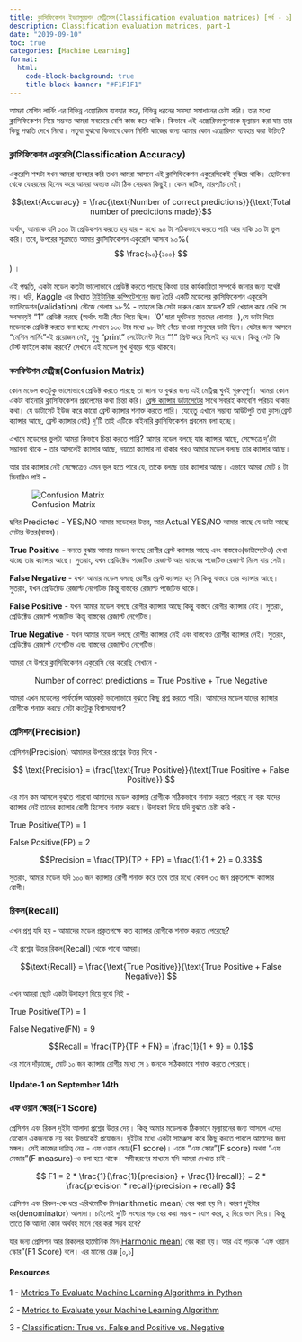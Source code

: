 ```yaml
---
title: ক্লাসিফিকেশন ইভ্যালুয়েশন মেট্রিসেস(Classification evaluation matrices) [পর্ব - ১]
description: Classification evaluation matrices, part-1
date: "2019-09-10"
toc: true
categories: [Machine Learning]
format:
  html:    
    code-block-background: true
    title-block-banner: "#F1F1F1"
---
```

আমরা মেশিন লার্নিং এর বিভিন্ন এল্গোরিদম ব্যবহার করে, বিভিন্ন ধরনের সমস্যা সমাধানের চেষ্টা করি। তার মধ্যে ক্লাসিফিকেশন নিয়ে সম্ভবত আমরা সবচেয়ে বেশি কাজ করে থাকি। কিভাবে এই এল্গোরিদমগুলোকে মূল্যায়ন করা যায় তার কিছু পদ্ধতি দেখে নিবো। নতুবা বুঝবো কিভাবে কোন নির্দিষ্ট কাজের জন্য আমার কোন এল্গোরিদম ব্যবহার করা উচিত?

### ক্লাসিফিকেশন একুরেসি(Classification Accuracy)

একুরেসি শব্দটা যখন আমরা ব্যবহার করি তখন আমরা আসলে এই ক্লাসিফিকেশন একুরেসিকেই বুঝিয়ে থাকি। ছোটবেলা থেকে যেধরনের হিসেব করে আমরা অভ্যস্ত এটা ঠিক সেরকম কিছুই। কোন জটিল, মারপ্যাঁচ নেই।

 $$\text{Accuracy} = \frac{\text{Number of correct predictions}}{\text{Total number of predictions made}}$$

 অর্থাৎ, আমাকে যদি ১০০ টা প্রেডিকশন করতে হয় যার - মধ্যে ৯০ টা সঠিকভাবে করতে পারি আর বাকি ১০ টা ভুল করি। তবে, উপরের সূত্রমতে আমার ক্লাসিফিকেশন একুরেসি আসবে ৯০%( $$ \frac{৯০}{১০০} $$) ।

এই পদ্ধতি, একটা মডেল কতটা ভালোভাবে প্রেডিক্ট করতে পারছে কিংবা তার কার্যকারিতা সম্পর্কে জানার জন্য যথেষ্ট নয়। ধরি, Kaggle এর বিখ্যাত [টাইটানিক কম্পিটেশনের](https://www.kaggle.com/c/titanic) জন্য তৈরি একটি মডেলের ক্লাসিফিকেশন একুরেসি ভ্যালিডেশন(validation) স্টেজে পেলাম ৯৮% - তাহলে কি সেটা দারুন কোন মডেল? যদি খেয়াল করে দেখি সে সবসময়ই "1" প্রেডিক্ট করছে (অর্থাৎ যাত্রী বেঁচে গিয়ে ছিল। '0' দ্বারা দূর্ঘটনায় মৃতদের বোঝায়।),যে ডাটা দিয়ে মডেলকে প্রেডিক্ট করতে বলা হচ্ছে সেখানে ১০০ টার মধ্যে ৯৮ টাই বেঁচে যাওয়া মানুষের ডাটা ছিল। যেটার জন্য আসলে "মেশিন লার্নিং"-ই প্রয়োজন নেই, শুধু "print" সেটেটমেন্ট দিয়ে "1" প্রিন্ট করে দিলেই হয় যাবে। কিন্তু সেটা কি টেস্ট ফাইলে কাজ করবে? সেখানে এই মডেল মুখ থুবড়ে পড়ে থাকবে।

### কনফিউশন মেট্রিক্স(Confusion Matrix)

কোন মডেল কতটুকু ভালোভাবে প্রেডিক্ট করতে পারছে তা জানা ও বুঝার জন্য এই মেট্রিক্স খুবই গুরুত্বপূর্ণ। আমরা কোন একটা বাইনারি ক্লাসিফিকেশন প্রবলেমের কথা চিন্তা করি। [ব্রেস্ট ক্যান্সার ডাটাসেটের](https://www.kaggle.com/uciml/breast-cancer-wisconsin-data) সাথে সবারই কমবেশি পরিচয় থাকার কথা। যে ডাটাসেট ইউজ করে কারো ব্রেস্ট ক্যান্সার শনাক্ত করতে পারি। যেহেতু এখানে সম্ভাব্য আউটপুট তথা ক্লাস(ব্রেস্ট ক্যান্সার আছে, ব্রেস্ট ক্যান্সার নেই) দু'টি তাই এটিকে বাইনারি ক্লাসিফিকেশন প্রবলেম বলা হচ্ছে।

এখানে মডেলের ভুলটা আমরা কিভাবে চিন্তা করতে পারি? আমার মডেল বলছে যার ক্যান্সার আছে, সেক্ষেত্রে দু'টো সম্ভাবনা থাকে - তার আসলেই ক্যান্সার আছে, নয়তো ক্যান্সার না থাকার পরও আমার মডেল বলছে তার ক্যান্সার আছে।

আর যার ক্যান্সার নেই সেক্ষেত্রেও এমন ভুল হতে পারে যে, তাকে বলছে তার ক্যান্সার আছে। এভাবে আমরা মোট ৪ টা সিনারিও পাই -

![Confusion Matrix](confusion_matrix.png)

ছবির Predicted - YES/NO আমার মডেলের উত্তর, আর Actual YES/NO আমার কাছে যে ডাটা আছে সেটার উত্তর(বাস্তব)।

**True Positive** - বলতে বুঝায় আমার মডেল বলছে রোগীর ব্রেস্ট ক্যান্সার আছে এবং বাস্তবেও(ডাটাসেটেও) দেখা যাচ্ছে তার ক্যান্সার আছে। সুতরাং, যখন প্রেডিক্টেড পজেটিভ রেজাল্ট আর বাস্তবের পজেটিভ রেজাল্ট মিলে যায় সেটা।

**False Negative** - যখন আমার মডেল বলছে রোগীর ব্রেস্ট ক্যান্সার হয় নি কিন্তু বাস্তবে তার ক্যান্সার আছে। সুতরাং, যখন প্রেডিক্টেড রেজাল্ট নেগেটিভ কিন্তু বাস্তবের রেজাল্ট পজেটিভ থাকে।

**False Positive** - যখন আমার মডেল বলছে রোগীর ক্যান্সার আছে কিন্তু বাস্তবে রোগীর ক্যান্সার নেই। সুতরাং, প্রেডিক্টেড রেজাল্ট পজেটিভ কিন্তু বাস্তবের রেজাল্ট নেগেটিভ।

**True Negative** - যখন আমার মডেল বলছে রোগীর ক্যান্সার নেই এবং বাস্তবেও রোগীর ক্যান্সার নেই। সুতরাং, প্রেডিক্টেড রেজাল্ট নেগেটিভ এবং বাস্তবের রেজাল্টও নেগেটিভ।

আমরা যে উপরে ক্লাসিফিকেশন একুরেসি বের করেছি সেখানে -

$$ \text{Number of correct predictions} = \text{True Positive +  True Negative} $$

আমরা এখন মডেলের পার্ফর্মেন্স আরেকটু ভালোভাবে বুঝতে কিছু প্রশ্ন করতে পারি। আমাদের মডেল যাদের ক্যান্সার রোগীকে শনাক্ত করছে সেটা কতটুকু বিশ্বাসযোগ্য?

### প্রেসিশন(Precision)

প্রেসিশন(Precision) আমাদের উপরের প্রশ্নের উত্তর দিবে -

$$ \text{Precision} = \frac{\text{True Positive}}{\text{True Positive + False Positive}} $$

এর মান কম আসলে বুঝতে পারবো আমাদের মডেল ক্যান্সার রোগীকে সঠিকভাবে শনাক্ত করতে পারছে না বরং যাদের ক্যান্সার নেই তাদের ক্যান্সার রোগী হিসেবে শনাক্ত করছে। উদাহরণ দিয়ে যদি বুঝতে চেষ্টা করি -

True Positive(TP) = 1

False Positive(FP) = 2

$$Precision = \frac{TP}{TP + FP} = \frac{1}{1 + 2} = 0.33$$

সুতরাং, আমার মডেল যদি ১০০ জন ক্যান্সার রোগী শনাক্ত করে তবে তার মধ্যে কেবল ৩৩ জন প্রকৃতপক্ষে ক্যান্সার রোগী।

### রিকল(Recall)

এখন প্রশ্ন যদি হয় - আমাদের মডেল প্রকৃতপক্ষে কত ক্যান্সার রোগীকে শনাক্ত করতে পেরেছে?

এই প্রশ্নের উত্তর রিকল(Recall) থেকে পাবো আমরা।

$$\text{Recall} = \frac{\text{True Positive}}{\text{True Positive + False Negative}} $$

এখন আমরা ছোট একটা উদাহরণ দিয়ে বুঝে নিই -

True Positive(TP) = 1

False Negative(FN) = 9

$$Recall =  \frac{TP}{TP + FN} = \frac{1}{1 + 9} = 0.1$$

এর মানে দাঁড়াচ্ছে, মোট ১০ জন ক্যান্সার রোগীর মধ্যে সে ১ জনকে সঠিকভাবে শনাক্ত করতে পেরেছে।

#### Update-1 on September 14th

### এফ ওয়ান স্কোর(F1 Score)

প্রেসিশন এবং রিকল দুইটা আলাদা প্রশ্নের উত্তর দেয়। কিন্তু আমার মডেলকে ঠিকভাবে মূল্যায়নের জন্য আসলে এদের যেকোন একজনকে নয় বরং উভয়কেই প্রয়োজন। দুইটার মধ্যে একটা সামঞ্জস্য করে কিছু করতে পারলে আমাদের জন্য মঙ্গল। সেই কাজের দায়িত্ব নেয় - এফ ওয়ান স্কোর(F1 score)। একে "এফ স্কোর"(F score) অথবা "এফ মেজার"(F measure)-ও বলা হয়ে থাকে। সমীকরণের মাধ্যমে যদি আমরা দেখতে চাই -

$$ F1 = 2 * \frac{1}{\frac{1}{precision} + \frac{1}{recall}} = 2 * \frac{precision * recall}{precision + recall} $$

প্রেসিশন এবং রিকল-কে ধরে  এরিথমেটিক মিন(arithmetic mean) বের করা হয় নি। কারণ দুইটার হর(denominator) আলাদা। চাইলেই দু'টি সংখ্যার গড় বের করা সম্ভব - যোগ করে, ২ দিয়ে ভাগ দিয়ে। কিন্তু তাতে কি আদৌ কোন অর্থবহ মানে বের করা সম্ভব হবে?

যার জন্য প্রেসিশন আর রিকলের হার্মোনিক মিন([Harmonic mean](https://www.mathsisfun.com/numbers/harmonic-mean.html)) বের করা হয়। আর এই গড়কে "এফ ওয়ান স্কোর"(F1 Score) বলে। এর মানের রেঞ্জ [০,১]

#### Resources

1 - [Metrics To Evaluate Machine Learning Algorithms in Python](https://machinelearningmastery.com/metrics-evaluate-machine-learning-algorithms-python/)

2 - [Metrics to Evaluate your Machine Learning Algorithm](https://towardsdatascience.com/metrics-to-evaluate-your-machine-learning-algorithm-f10ba6e38234)

3 - [Classification: True vs. False and Positive vs. Negative](https://developers.google.com/machine-learning/crash-course/classification/true-false-positive-negative)
